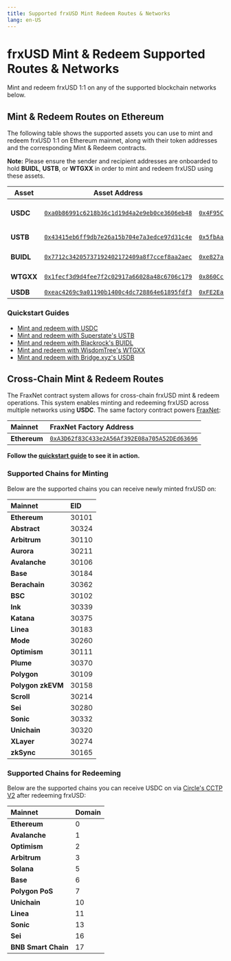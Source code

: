 ```yaml
---
title: Supported frxUSD Mint Redeem Routes & Networks
lang: en-US
---
```


# frxUSD Mint & Redeem Supported Routes & Networks

Mint and redeem frxUSD 1:1 on any of the supported blockchain networks below.

## Mint & Redeem Routes on Ethereum

The following table shows the supported assets you can use to mint and redeem frxUSD 1:1 on Ethereum mainnet, along with their token addresses and the corresponding Mint & Redeem contracts.

**Note:** Please ensure the sender and recipient addresses are onboarded to hold **BUIDL**, **USTB**, or **WTGXX** in order to mint and redeem frxUSD using these assets.

| Asset     | Asset Address                                                                                                           | Mint & Redeem Contract                                                                                                  | Issuer                      |
| --------- | ----------------------------------------------------------------------------------------------------------------------- | ----------------------------------------------------------------------------------------------------------------------- | --------------------------- |
| **USDC**  | [`0xa0b86991c6218b36c1d19d4a2e9eb0ce3606eb48`](https://etherscan.io/address/0xa0b86991c6218b36c1d19d4a2e9eb0ce3606eb48) | [`0x4F95C5bA0C7c69FB2f9340E190cCeE890B3bd87c`](https://etherscan.io/address/0x4F95C5bA0C7c69FB2f9340E190cCeE890B3bd87c) | Circle Internet Group, Inc. |
| **USTB**  | [`0x43415eb6ff9db7e26a15b704e7a3edce97d31c4e`](https://etherscan.io/address/0x43415eb6ff9db7e26a15b704e7a3edce97d31c4e) | [`0x5fbAa3A3B489199338fbD85F7E3D444dc0504F33`](https://etherscan.io/address/0x5fbAa3A3B489199338fbD85F7E3D444dc0504F33) | Superstate Inc.             |
| **BUIDL** | [`0x7712c34205737192402172409a8f7ccef8aa2aec`](https://etherscan.io/address/0x7712c34205737192402172409a8f7ccef8aa2aec) | [`0xe827abf9f462ac4f147753d86bc5f91e186e4e9c`](https://etherscan.io/address/0xe827abf9f462ac4f147753d86bc5f91e186e4e9c) | BlackRock, Inc.             |
| **WTGXX** | [`0x1fecf3d9d4fee7f2c02917a66028a48c6706c179`](https://etherscan.io/address/0x1fecf3d9d4fee7f2c02917a66028a48c6706c179) | [`0x860Cc723935FC9A15fF8b1A94237a711DFeF7857`](https://etherscan.io/address/0x860Cc723935FC9A15fF8b1A94237a711DFeF7857) | WisdomTree, Inc.            |
| **USDB**  | [`0xeac4269c9a01190b1400c4dc728864e61895fdf3`](https://etherscan.io/address/0x4300000000000000000000000000000000000003) | [`0xFE2Ea8dE262d956e852F12DE108fda57171a0a29`](https://etherscan.io/address/0xFE2Ea8dE262d956e852F12DE108fda57171a0a29) | Bridge.xyz                  |

### Quickstart Guides

- [Mint and redeem with USDC](/frxusd/mint-and-redeem-quickstarts/usdc)
- [Mint and redeem with Superstate's USTB](/frxusd/mint-and-redeem-quickstarts/ustb)
- [Mint and redeem with Blackrock's BUIDL](/frxusd/mint-and-redeem-quickstarts/buidl)
- [Mint and redeem with WisdomTree's WTGXX](/frxusd/mint-and-redeem-quickstarts/wtgxx)
- [Mint and redeem with Bridge.xyz's USDB](/frxusd/mint-and-redeem-quickstarts/usdb)

## Cross-Chain Mint & Redeem Routes

The FraxNet contract system allows for cross-chain frxUSD mint & redeem operations. This system enables minting and redeeming frxUSD across multiple networks using **USDC**. The same factory contract powers [FraxNet](https://net.frax.com):

| **Mainnet**  | **FraxNet Factory Address**                                                                                             |
| :----------- | :---------------------------------------------------------------------------------------------------------------------- |
| **Ethereum** | [`0xA3D62f83C433e2A56Af392E08a705A52DEd63696`](https://etherscan.io/address/0xA3D62f83C433e2A56Af392E08a705A52DEd63696) |

**Follow the [quickstart guide](/frxusd/cross-chain-mint-and-redeem-quickstart) to see it in action.**

### Supported Chains for Minting

Below are the supported chains you can receive newly minted frxUSD on:

| **Mainnet**       | **EID** |
| :---------------- | :------ |
| **Ethereum**      | 30101   |
| **Abstract**      | 30324   |
| **Arbitrum**      | 30110   |
| **Aurora**        | 30211   |
| **Avalanche**     | 30106   |
| **Base**          | 30184   |
| **Berachain**     | 30362   |
| **BSC**           | 30102   |
| **Ink**           | 30339   |
| **Katana**        | 30375   |
| **Linea**         | 30183   |
| **Mode**          | 30260   |
| **Optimism**      | 30111   |
| **Plume**         | 30370   |
| **Polygon**       | 30109   |
| **Polygon zkEVM** | 30158   |
| **Scroll**        | 30214   |
| **Sei**           | 30280   |
| **Sonic**         | 30332   |
| **Unichain**      | 30320   |
| **XLayer**        | 30274   |
| **zkSync**        | 30165   |

### Supported Chains for Redeeming

Below are the supported chains you can receive USDC on via [Circle's CCTP V2](https://developers.circle.com/cctp/cctp-supported-blockchains) after redeeming frxUSD:

| **Mainnet**         | **Domain** |
| :------------------ | :--------- |
| **Ethereum**        | 0          |
| **Avalanche**       | 1          |
| **Optimism**        | 2          |
| **Arbitrum**        | 3          |
| **Solana**          | 5          |
| **Base**            | 6          |
| **Polygon PoS**     | 7          |
| **Unichain**        | 10         |
| **Linea**           | 11         |
| **Sonic**           | 13         |
| **Sei**             | 16         |
| **BNB Smart Chain** | 17         |
